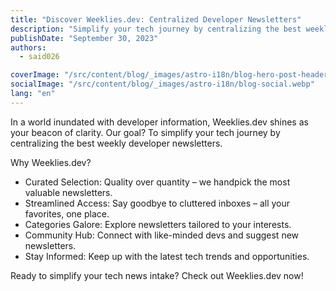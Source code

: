 ```yaml
---
title: "Discover Weeklies.dev: Centralized Developer Newsletters"
description: "Simplify your tech journey by centralizing the best weekly developer newsletters."
publishDate: "September 30, 2023"
authors:
  - said026

coverImage: "/src/content/blog/_images/astro-i18n/blog-hero-post-header.webp"
socialImage: "/src/content/blog/_images/astro-i18n/blog-social.webp"
lang: "en"
---
```




In a world inundated with developer information, Weeklies.dev shines as your beacon of clarity. Our goal? To simplify your tech journey by centralizing the best weekly developer newsletters.

Why Weeklies.dev?

- Curated Selection: Quality over quantity – we handpick the most valuable newsletters.
- Streamlined Access: Say goodbye to cluttered inboxes – all your favorites, one place.
- Categories Galore: Explore newsletters tailored to your interests.
- Community Hub: Connect with like-minded devs and suggest new newsletters.
- Stay Informed: Keep up with the latest tech trends and opportunities.

Ready to simplify your tech news intake? Check out Weeklies.dev now!
